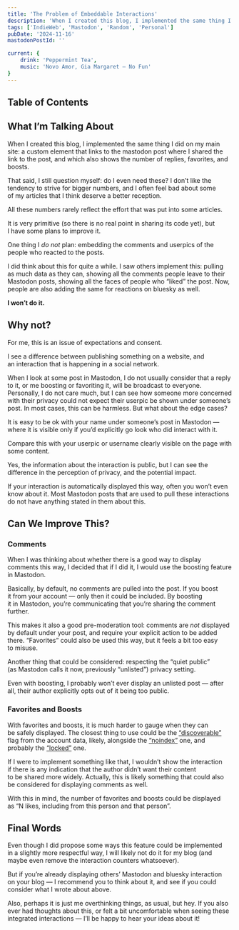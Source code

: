 ```yaml
---
title: 'The Problem of Embeddable Interactions'
description: 'When I created this blog, I implemented the same thing I did on my main site: a custom element that links to the Mastodon post where I shared the link to the post, and which also shows the number of replies, favorites, and boosts. I saw others implement this. Now, people are also adding the same for reactions on bluesky as well. I won’t do it.'
tags: ['IndieWeb', 'Mastodon', 'Random', 'Personal']
pubDate: '2024-11-16'
mastodonPostId: ''

current: {
    drink: 'Peppermint Tea',
    music: 'Novo Amor, Gia Margaret — No Fun'
}
---
```


## Table of Contents

## What I’m Talking About

When I created this blog, I implemented the same thing I did on my main site: a custom element that links to the mastodon post where I shared the link to the post, and which also shows the number of replies, favorites, and boosts.

<div class="aside-wrapper" style="--span: 3">
	<aside>
That said, I still question myself: do I even need these? I don’t like the tendency to strive for bigger numbers, and I often feel bad about some of my articles that I think deserve a better reception.

All these numbers rarely reflect the effort that was put into some articles.
	</aside>
</div>

It is very primitive (so there is no real point in sharing its code yet), but I have some plans to improve it.

One thing I _do not_ plan: embedding the comments and userpics of the people who reacted to the posts.

I did think about this for quite a while. I saw others implement this: pulling as much data as they can, showing all the comments people leave to their Mastodon posts, showing all the faces of people who “liked” the post. Now, people are also adding the same for reactions on bluesky as well.

**I won’t do it.**


## Why not?

For me, this is an issue of expectations and consent.

I see a difference between publishing something on a website, and an interaction that is happening in a social network.

When I look at some post in Mastodon, I do not usually consider that a reply to it, or me boosting or favoriting it, will be broadcast to everyone. Personally, I do not care much, but I can see how someone more concerned with their privacy could not expect their userpic be shown under someone’s post. In most cases, this can be harmless. But what about the edge cases?

It is easy to be ok with your name under someone’s post in Mastodon — where it is visible only if you’d explicitly go look who did interact with it.

Compare this with your userpic or username clearly visible on the page with some content.

Yes, the information about the interaction is public, but I can see the difference in the perception of privacy, and the potential impact.

If your interaction is automatically displayed this way, often you won’t even know about it. Most Mastodon posts that are used to pull these interactions do not have anything stated in them about this.

## Can We Improve This?

### Comments

When I was thinking about whether there is a good way to display comments this way, I decided that if I did it, I would use the boosting feature in Mastodon.

Basically, by default, no comments are pulled into the post. If you boost it from your account — only then it could be included. By boosting it in Mastodon, you’re communicating that you’re sharing the comment further.

This makes it also a good pre-moderation tool: comments are _not_ displayed by default under your post, and require your explicit action to be added there. “Favorites” could also be used this way, but it feels a bit too easy to misuse.

Another thing that could be considered: respecting the “quiet public” (as Mastodon calls it now, previously “unlisted”) privacy setting.

Even with boosting, I probably won’t ever display an unlisted post — after all, their author explicitly opts out of it being too public.


### Favorites and Boosts

With favorites and boosts, it is much harder to gauge when they can be safely displayed. The closest thing to use could be the [“discoverable”](https://docs.joinmastodon.org/entities/Account/#discoverable) flag from the account data, likely, alongside the [“noindex”](https://docs.joinmastodon.org/entities/Account/#noindex) one, and probably the [“locked”](https://docs.joinmastodon.org/entities/Account/#locked) one.

If I were to implement something like that, I wouldn’t show the interaction if there is any indication that the author didn’t want their content to be shared more widely. Actually, this is likely something that could also be considered for displaying comments as well.

With this in mind, the number of favorites and boosts could be displayed as “N likes, including from this person and that person”.


## Final Words

Even though I did propose some ways this feature could be implemented in a slightly more respectful way, I will likely not do it for my blog (and maybe even remove the interaction counters whatsoever).

But if you’re already displaying others’ Mastodon and bluesky interaction on your blog — I recommend you to think about it, and see if you could consider what I wrote about above.

Also, perhaps it is just me overthinking things, as usual, but hey. If you also ever had thoughts about this, or felt a bit uncomfortable when seeing these integrated interactions — I’ll be happy to hear your ideas about it!
